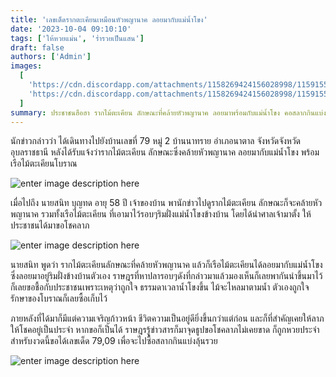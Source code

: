 ```yaml
---
title: 'เลขเด็ดรากตะเคียนเหมือนหัวพญานาค ลอยมากับแม่น้ำโขง'
date: '2023-10-04 09:10:10'
tags: ['ให้หวยแม่น', 'ร่ำรวยเป็นแสน']
draft: false
authors: ['Admin']
images:
  [
    'https://cdn.discordapp.com/attachments/1158269424156028998/1159155733212966953/2.jpg?ex=654273e6&is=652ffee6&hm=15555dd225fb937444310c4d0e0f57743ab3b1076d64b25825515725b011d987&',
    'https://cdn.discordapp.com/attachments/1158269424156028998/1159155733607223307/3.jpg?ex=654273e6&is=652ffee6&hm=1caae2e53b13bf4290793a02741a17483bf6658d77ece31202fa4bd1db821ca7&',
  ]
summary: ประชาชนฮือฮา รากไม้ตะเคียน ลักษณะที่คล้ายหัวพญานาค ลอยมาพร้อมกับแม่น้ำโขง คอสลากกินแบ่งไม่พลาดส่องหาเลขเด็ด
---
```


นักข่าวกล่าวว่า ได้เดินทางไปยังบ้านเลขที่ 79 หมู่ 2 บ้านนาทราย อำเภอนาตาล จังหวัดจังหวัดอุบลราชธานี หลังได้รับแจ้งว่ารากไม้ตะเคียน ลักษณะซึ่งคล้ายหัวพญานาค ลอยมากับแม่น้ำโขง พร้อมเรือไม้ตะเคียนโบราณ

![enter image description here](https://cdn.discordapp.com/attachments/1158269424156028998/1159155733212966953/2.jpg?ex=654273e6&is=652ffee6&hm=15555dd225fb937444310c4d0e0f57743ab3b1076d64b25825515725b011d987&)

เมื่อไปถึง นายสนิท บุญทด อายุ 58 ปี เจ้าของบ้าน พานักข่าวไปดูรากไม้ตะเคียน ลักษณะก็จะคล้ายหัวพญานาค รวมทั้งเรือไม้ตะเคียน ที่เอามาไว้รอบๆริมฝั่งแม่น้ำโขงข้างบ้าน โดยได้นำศาลเจ้ามาตั้ง ให้ประชาชนได้มาขอโชคลาภ

![enter image description here](https://cdn.discordapp.com/attachments/1158269424156028998/1159155733607223307/3.jpg?ex=654273e6&is=652ffee6&hm=1caae2e53b13bf4290793a02741a17483bf6658d77ece31202fa4bd1db821ca7&)

นายสนิท พูดว่า รากไม้ตะเคียนลักษณะที่คล้ายหัวพญานาค แล้วก็เรือไม้ตะเคียนได้ลอยมากับแม่น้ำโขง ซึ่งลอยมาอยู่ริมฝั่งข้างบ้านตัวเอง ราษฎรที่หาปลารอบๆดังที่กล่าวมาแล้วมองเห็นก็เลยพากันนำขึ้นมาไว้ ก็เลยขอชื้อกับประชาชนเพราะเหตุว่าถูกใจ ธรรมดาเวลาน้ำโขงขึ้น ไม้จะไหลมาตามน้ำ ตัวเองถูกใจรักษาของโบราณก็เลยซื้อเก็บไว้

ภายหลังที่ได้มาก็มีแต่ความเจริญก้าวหน้า ชีวิตความเป็นอยู่ดียิ่งขึ้นกว่าแต่ก่อน และก็ที่สำคัญเคยให้ลาภให้โชคอยู่เป็นประจำ หากขอก็เป็นได้ ราษฎรรู้ข่าวสารก็มาจุดธูปขอโชคลาภไม่เคยขาด ก็ถูกหวยประจำ สำหรับงวดนี้ขอได้เลขเด็ด 79,09 เพื่อจะไปซื้อสลากกินแบ่งลุ้นรวย

![enter image description here](https://cdn.discordapp.com/attachments/1158269424156028998/1159155734014079058/6399057e1e078e1e.jpg?ex=654273e7&is=652ffee7&hm=5c20a80875fc6cef6ce97b99a5307ef8f0a0dd828dbb5b762df0da5eef6cb699&)
